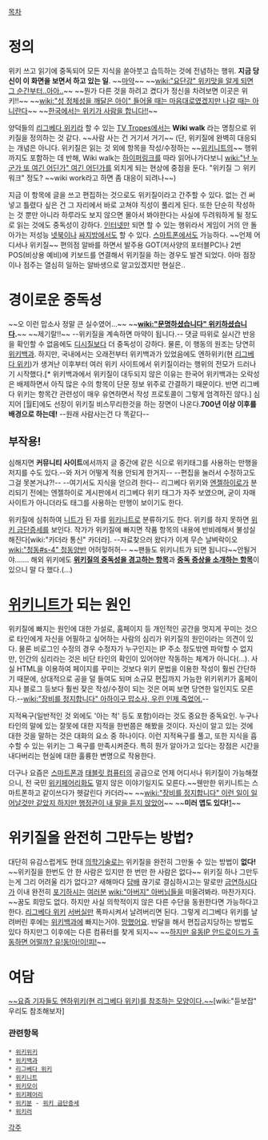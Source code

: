 [[목차]]
= 정의 =
위키 쓰고 읽기에 중독되어 모든 지식을 쏟아붓고 습득하는 것에 전념하는 행위. '''지금 당신이 이 화면을 보면서 하고 있는 일'''. ~~[[마약]]~~ ~~[[wiki:"요단강" 위키맛을 알게 되면 그 순간부터..아아..]]~~ ~~뭔가 다른 것을 하려고 켰다가 정신을 차려보면 이곳은 위키!!~~ ~~[[wiki:"성 정체성을 깨달은 아이" 들어올 때는 마음대로였겠지만 나갈 때는 아니란다]]~~ ~~[[러시아식 유머|한국에서는 위키가 사람을 합니다!!]]~~

양덕들의 [[리그베다 위키]]라 할 수 있는 [[TV Tropes]]에서는 '''Wiki walk''' 라는 명칭으로 위키질을 정의하는 것 같다. ~~사람 사는 건 거기서 거기~~ (단, 위키질에 완벽히 대응되는 개념은 아니다. 위키질은 읽는 것 외에 항목을 작성/수정하는 ~~[[위키니트]]의~~ 행위까지도 포함하는 데 반해, Wiki walk는 [[하이퍼링크]]를 따라 읽어나가다보니 [[wiki:"난 누군가 또 여긴 어딘가" 여긴 어딘가]]를 외치게 되는 현상에 중점을 둔다. "위키질 ⊃ 위키워크" 정도? ~~wiki work라고 하면 좀 대응이 되려나~~)

지금 이 항목에 글을 쓰고 편집하는 것으로도 위키질이라고 간주할 수 있다. 없는 건 써넣고 틀렸다 싶은 건 그 자리에서 바로 고쳐야 직성이 풀리게 된다. 또한 단순히 작성하는 것 뿐만 아니라 하루라도 보지 않으면 몰아서 봐야한다는 사실에 두려워하게 될 정도로 읽는 것에도 중독성이 강하다. [[인터넷]]만 되면 할 수 있는 행위라서 게임이 거의 안 돌아가는 저성능 [[넷북]]이나 [[싸지방]]에서도 할 수 있다. [[스마트폰]]에서도 가능하다. ~~언제 어디서나 위키질~~ 편의점 알바를 하면서 발주용 GOT(저사양의 포터블PC)나 2번 POS(비상용 예비)에 키보드를 연결해서 위키질을 하는 경우도 발견 되었다. 아마 점장이나 점주는 열심히 일하는 알바생으로 알고있겠지만 현실은..
= 경이로운 중독성 =
~~오 이런 맙소사 정말 큰 실수였어...~~ ~~'''[[wiki:"문명하셨습니다" 위키하셨습니다]].'''~~ ~~제기랄!!~~ --위키질을 계속하면 마약이 됩니다.--
댓글 따위로 실시간 반응을 확인할 수 없음에도 [[디시질]]보다 더 중독성이 강하다. 물론, 이 행동의 원조는 당연히 [[위키백과]]. 하지만, 국내에서는 오래전부터 위키백과가 있었음에도 엔하위키(현 [[리그베다 위키]])가 생겨난 이후부터 여러 위키 사이트에서 위키질이라는 행위의 전모가 드러나기 시작했다.[* 위키백과에서 위키질이 대두되지 않은 이유는 한국어 위키백과는 오락성은 배제하면서 아직 많은 수의 항목이 단문 정보 위주로 간결하기 때문이다. 반면 리그베다 위키는 항목간 관련성이 매우 유연하면서 작성 프로토콜이 그렇게 엄격하진 않다.] 심지어 [월E]에도 선장이 위키질 비스무리한것을 하는 장면이 나온다.'''700년 이상 이후를 배경으로 하는데!''' --원래 사람사는건 다 똑같다--

== 부작용! ==
심해지면 '''커뮤니티 사이트'''에서까지 글 중간에 {{{'''안습'''}}} 같은 식으로 위키태그를 사용하는 만행을 저지를 수도 있다.--와 저거 어떻게 적용 안되게 한거지-- --편집을 눌러서 수정하고도 그걸 못본거냐?!-- --여기서도 지식을 얻으려 한다-- 리그베다 위키와 [[엔젤하이로(웹 사이트)|엔젤하이로]]가 분리되기 전에는 엔젤하이로 게시판에서 리그베다 위키 태그가 자주 보였으며, 굳이 자매 사이트가 아니더라도 태그를 사용하는 만행이 보이기도 한다.

위키질에 심취하여 [[니트]]가 된 자를 [[위키니트]]로 분류하기도 한다. 위키를 하지 못하면 [[위키 금단증세]]를 보인다. 작가가 위키질에 빠지면 작품 항목의 내용에 반비례해서 불성실해진다[wiki:"카더라 통신" 카더라]. --자료찾으러 왔다가 이게 무슨 날벼락이오 [[wiki:"청동#s-4" 청동]]양반 어허헣허허-- ~~팬들도 위키니트가 되면 됩니다~~안될거야……. 해외 위키에도 '''[http://tvtropes.org/pmwiki/pmwiki.php/Main/TVTropesWillRuinYourLife 위키질의 중독성을 경고하는 항목]'''과 '''[http://tvtropes.org/pmwiki/pmwiki.php/Main/YouKnowYouReadTooMuchTVTropesWhen 중독 증상을 소개하는 항목]'''이 있으니 말 다 했다.(...)
= [[위키니트]]가 되는 원인 =
위키질에 빠지는 원인에 대한 가설로, 홈페이지 등 개인적인 공간을 멋지게 꾸미는 것으로 타인에게 자신을 어필하고 싶어하는 사람의 심리가 위키질의 원인이라는 의견이 있다. 물론 비로그인 수정의 경우 수정자가 누구인지는 IP 주소 정도밖엔 파악할 수 없지만, 인간의 심리라는 것은 비단 타인의 확인이 있어야만 작동하는 체계가 아니다(…). 사실 HTML을 이용하여 페이지를 꾸미는 것보다 위키 문법을 이용한 작성이 훨씬 간단하기 때문에, 상대적으로 공을 덜 들여도 되며 소규모 편집까지 가능한 위키위키가 홈페이지나 블로그 등보다 훨씬 잦은 작성/수정이 되는 것은 어찌 보면 당연한 일인지도 모른다.--[[wiki:"장비를 정지합니다" 아하이구 맙소사, 우린 인제 죽었어.]]--

지적욕구(일반적인 것 외에도 '아는 척' 등도 포함)이라는 것도 중요한 중독요인. 누구나 타인의 말에 있는 잘못에 대한 지적을 한번쯤은 해봤을 것이다. 자신이 알고 있는 것에 대한 것을 말하는 것은 대화의 요소 중 하나이다. 이런 지적욕구를 풀고, 또한 지식을 흡수할 수 있는 위키는 그 욕구를 만족시켜준다. 특히 뭔가 알아가고 있다는 장점은 시간을 내다버리는 현실에 대한 훌륭한 변명으로 작용한다.

더구나 요즘은 [[스마트폰]]과 [[태블릿 컴퓨터]]의 공급으로 언제 어디서나 위키질이 가능해졌으니, 전 국민 [[위키페어리]]화도 멀지 않은 이야기일지도 모른다.~~웬만한 위키니트는 스마트폰하고 같이쓰다가 헷갈린다 카더라~~ ~~[[wiki:"장비를 정지합니다" 이런 일이 일어날것만 같았지 하지만 행정관이 내 말을 듣지 않았어]]~~
~~'''미러 앱도 있다!'''[https://play.google.com/store/apps/details?id=com.monoteen.enha&hl=ko]~~
= 위키질을 완전히 그만두는 방법? =
대단히 유감스럽게도 현대 [[의학]]기술로는 위키질을 완전히 그만둘 수 있는 방법이 '''없다!''' ~~위키질을 한번도 안 한 사람은 있지만 한 번만 한 사람은 없다~~
위키질 하나 그만두는게 그리 어려울 리가 없다고? 새해마다 [[담배]] 끊기로 결심하시고는 말로만 [[금연]]하시다가 이내 완전히 [[포기]]하시는 [[여러분]] [[wiki:"아버지" 아버님]]들을 떠올려봐라. 마찬가지다. ~~꿈도 희망도 없다. 하지만 사실 의학적이지 않은 다른 수단을 동원한다면 가능하다고 한다. [[리그베다 위키]] [[서버]]실만 폭파시켜서 날려버리면 된다. 그렇게 리그베다 위키를 날려버린 후에는 [[위키백과]]에 빠지는거야. [[망했어요]]. 반달을 해서 편집금지당하는 방법도 있다 하지만그 이후에는 다른 컴퓨터를 찾게 되지~~ ~~[[드라군 놀이|하지만 유동IP 안드로이드가 출동하면 어떨까? 유!동!아!이!피!]]~~

= 여담 =
[http://www.etnews.com/news/opinion/2510773_1545.html ~~요즘 기자들도 엔하위키(현 리그베다 위키)를 참조하는 모양이다.~~][wiki:"듣보잡" 우리도 참조해보자]

=== 관련항목 ===
 * [[위키위키]]
 * [[위키백과]]
 * [[리그베다 위키]]
 * [[위키니트]]
 * [[위키모이]]
 * [[위키페어리]]
 * [[위키분]] - [[위키 금단증세]]
 * [[위키러]]
[[각주]]
